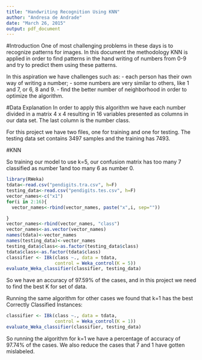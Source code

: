 ```yaml
---
title: "Handwriting Recognition Using KNN"
author: "Andresa de Andrade"
date: "March 26, 2015"
output: pdf_document
---
```

\newpage

#Introduction
One of most challenging problems in these days is to recognize patterns for images.
In this document the methodology KNN is applied in order to find patterns in the hand writing of numbers from 0-9 and try to predict them using these patterns.

In this aspiration we have challenges such as: 
- each person has their own way of writing a number;
- some numbers are very similar to others, like 1 and 7, or 6, 8 and 9.
- find the better number of neighborhood in order to optimize the algorithm.

#Data Explanation
In order to apply this algorithm we have each number divided in a matrix 4 x 4 resulting in 16 variables presented as columns in our data set. The last column is the number class.

For this project we have two files, one for training and one for testing. The testing data set contains 3497 samples and the training has 7493.

#KNN

So training our model to use k=5, our confusion matrix has too many 7 classified as number 1and too many 6 as number 0.

```r
library(RWeka)
tdata<-read.csv("pendigits.tra.csv", h=F)
testing_data<-read.csv("pendigits.tes.csv", h=F)
vector_names<-c("x1")
for(i in 2:16){
  vector_names<-rbind(vector_names, paste("x",i, sep=""))

}
vector_names<-rbind(vector_names, "class")
vector_names<-as.vector(vector_names)
names(tdata)<-vector_names
names(testing_data)<-vector_names
testing_data$class<-as.factor(testing_data$class)
tdata$class<-as.factor(tdata$class)
classifier <- IBk(class ~., data = tdata,
                  control = Weka_control(K = 5))
evaluate_Weka_classifier(classifier, testing_data)


```
So we have an accuracy of 97.59% of the cases, and in this project we need to find the best K for set of data.

Running the same algorithm for other cases we found that k=1 has the best Correctly Classified Instances:

```r

classifier <- IBk(class ~., data = tdata,
                  control = Weka_control(K = 1))
evaluate_Weka_classifier(classifier, testing_data)


```

So running the algorithm for k=1 we have a percentage of accuracy of 97.74% of the cases. We also reduce the cases that 7 and 1 have gotten mislabeled.